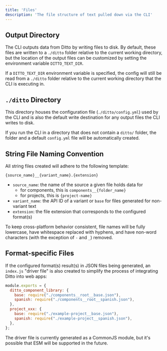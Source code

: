 ```yaml
---
title: 'Files'
description: 'The file structure of text pulled down via the CLI'
---
```


## Output Directory
The CLI outputs data from Ditto by writing files to disk. By default, these files are written to a `./ditto` folder relative to the current working directory, but the location of the output files can be customized by setting the environment variable `DITTO_TEXT_DIR`.

If a `DITTO_TEXT_DIR` environment variable is specified, the config will still be read from a `./ditto` folder relative to the current working directory that the CLI is executing in. 

## `./ditto` Directory
This directory houses the configuration file (`./ditto/config.yml`) used by the CLI and is also the default write destination for any output files the CLI writes to disk.

If you run the CLI in a directory that does not contain a `ditto/` folder, the folder and a default `config.yml` file will be automatically created.

## String File Naming Convention

All string files created will adhere to the following template:

```
{source_name}__{variant_name}.{extension}
```

- `source_name`: the name of the source a given file holds data for
  - for components, this is `components__{folder_name}`
  - for projects, this is `{project-name}`
- `variant_name`: the API ID of a variant or `base` for files generated for non-variant text
- `extension`: the file extension that corresponds to the configured format(s)

To keep cross-platform behavior consistent, file names will be fully lowercase, have whitespace replaced with hyphens, and have non-word characters (with the exception of `-` and `_`) removed.

## Format-specific Files
If the configured format(s) result(s) in JSON files being generated, an `index.js` "driver file" is also created to simplify the process of integrating Ditto into web apps:

```js
module.exports = {
  ditto_component_library: {
    base: require("./components__root__base.json"),
    spanish: require("./components__root__spanish.json"),
  },
  project_xxx: {
    base: require("./example-project__base.json"),
    spanish: require("./example-project__spanish.json"),
  },
};
```

The driver file is currently generated as a CommonJS module, but it's possible that ESM will be supported in the future.